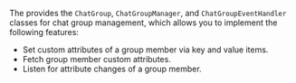 <PlatformWrapper platform="flutter">

The <Vg k="CHAT_SDK"/> provides the `ChatGroup`, `ChatGroupManager`, and `ChatGroupEventHandler` classes for chat group management, which allows you to implement the following features:

- Set custom attributes of a group member via key and value items.
- Fetch group member custom attributes.
- Listen for attribute changes of a group member.

</PlatformWrapper>